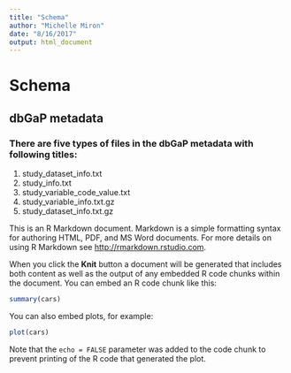 ```yaml
---
title: "Schema"
author: "Michelle Miron"
date: "8/16/2017"
output: html_document
---
```


# Schema

## dbGaP metadata

### There are five types of files in the dbGaP metadata with following titles:
1. study_dataset_info.txt 
2. study_info.txt
3. study_variable_code_value.txt
4. study_variable_info.txt.gz
5. study_dataset_info.txt.gz

 
This is an R Markdown document. Markdown is a simple formatting syntax for authoring HTML, PDF, and MS Word documents. For more details on using R Markdown see <http://rmarkdown.rstudio.com>.

When you click the **Knit** button a document will be generated that includes both content as well as the output of any embedded R code chunks within the document. You can embed an R code chunk like this:

```r
summary(cars)
```

You can also embed plots, for example:

```r
plot(cars)
```

Note that the `echo = FALSE` parameter was added to the code chunk to prevent printing of the R code that generated the plot.
